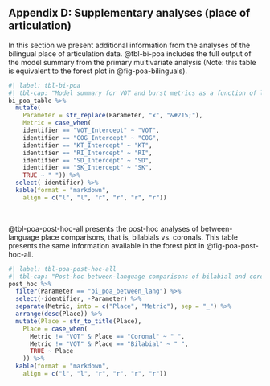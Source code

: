 ## Appendix D: Supplementary analyses (place of articulation)

In this section we present additional information from the analyses of the bilingual place of articulation data. 
@tbl-bi-poa includes the full output of the model summary from the primary multivariate analysis (Note: this table is equivalent to the forest plot in @fig-poa-bilinguals). 

```r
#| label: tbl-bi-poa
#| tbl-cap: "Model summary for VOT and burst metrics as a function of language (English, Spanish), place of articulation (bilabial, coronal), F1, F2, and item repetition for bilingual voiceless stops. The percentage of the HDI contained within the ROPE is based on an effect size of &plusmn;0.1. {#tbl-bi-poa}"
bi_poa_table %>%  
  mutate(
    Parameter = str_replace(Parameter, "x", "&#215;"), 
    Metric = case_when(
    identifier == "VOT_Intercept" ~ "VOT", 
    identifier == "COG_Intercept" ~ "COG", 
    identifier == "KT_Intercept" ~ "KT", 
    identifier == "RI_Intercept" ~ "RI", 
    identifier == "SD_Intercept" ~ "SD", 
    identifier == "SK_Intercept" ~ "SK", 
    TRUE ~ " ")) %>% 
  select(-identifier) %>% 
  kable(format = "markdown", 
    align = c("l", "l", "r", "r", "r", "r"))
```

<br>

@tbl-poa-post-hoc-all presents the post-hoc analyses of between-language place comparisons, that is, bilabials vs. coronals. 
This table presents the same information available in the forest plot in @fig-poa-post-hoc-all. 


```r
#| label: tbl-poa-post-hoc-all
#| tbl-cap: "Post-hoc between-language comparisons of bilabial and coronal stops. Each point represents the posterior mean difference &pm;95% HDI of the posterior of the Spanish values subtracted from the posterior of the English values. {#tbl-poa-post-hoc-all}"
post_hoc %>% 
  filter(Parameter == "bi_poa_between_lang") %>% 
  select(-identifier, -Parameter) %>% 
  separate(Metric, into = c("Place", "Metric"), sep = "_") %>% 
  arrange(desc(Place)) %>% 
  mutate(Place = str_to_title(Place), 
    Place = case_when(
      Metric != "VOT" & Place == "Coronal" ~ " ", 
      Metric != "VOT" & Place == "Bilabial" ~ " ", 
      TRUE ~ Place
    )) %>% 
  kable(format = "markdown", 
    align = c("l", "l", "r", "r", "r", "r"))
```

